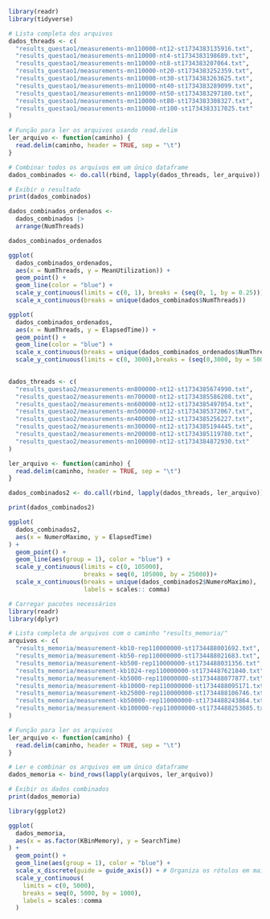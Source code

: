 
```r
library(readr)
library(tidyverse)

# Lista completa dos arquivos
dados_threads <- c(
  "results_questao1/measurements-mn110000-nt12-st1734383135916.txt",
  "results_questao1/measurements-mn110000-nt4-st1734383198689.txt",
  "results_questao1/measurements-mn110000-nt8-st1734383207064.txt",
  "results_questao1/measurements-mn110000-nt20-st1734383252359.txt",
  "results_questao1/measurements-mn110000-nt30-st1734383263625.txt",
  "results_questao1/measurements-mn110000-nt40-st1734383289099.txt",
  "results_questao1/measurements-mn110000-nt50-st1734383297180.txt",
  "results_questao1/measurements-mn110000-nt80-st1734383308327.txt",
  "results_questao1/measurements-mn110000-nt100-st1734383317025.txt"
)

# Função para ler os arquivos usando read.delim
ler_arquivo <- function(caminho) {
  read.delim(caminho, header = TRUE, sep = "\t")
}

# Combinar todos os arquivos em um único dataframe
dados_combinados <- do.call(rbind, lapply(dados_threads, ler_arquivo))

# Exibir o resultado
print(dados_combinados)

```
```r
dados_combinados_ordenados <-
  dados_combinados |> 
  arrange(NumThreads)

dados_combinados_ordenados
```

```r
ggplot(
  dados_combinados_ordenados,
  aes(x = NumThreads, y = MeanUtilization)) +
  geom_point() +
  geom_line(color = "blue") +
  scale_y_continuous(limits = c(0, 1), breaks = (seq(0, 1, by = 0.25)))+
  scale_x_continuous(breaks = unique(dados_combinados$NumThreads))
```
```r
ggplot(
  dados_combinados_ordenados,
  aes(x = NumThreads, y = ElapsedTime)) +
  geom_point() +
  geom_line(color = "blue") +
  scale_x_continuous(breaks = unique(dados_combinados_ordenados$NumThreads)) +
  scale_y_continuous(limits = c(0, 3000),breaks = (seq(0,3000, by = 500)))
  
```
```r

dados_threads <- c(
  "results_questao2/measurements-mn800000-nt12-st1734385674990.txt",
  "results_questao2/measurements-mn700000-nt12-st1734385586208.txt",
  "results_questao2/measurements-mn600000-nt12-st1734385497054.txt",
  "results_questao2/measurements-mn500000-nt12-st1734385372067.txt",
  "results_questao2/measurements-mn400000-nt12-st1734385256227.txt",
  "results_questao2/measurements-mn300000-nt12-st1734385194445.txt",
  "results_questao2/measurements-mn200000-nt12-st1734385119780.txt",
  "results_questao2/measurements-mn100000-nt12-st1734384872930.txt"
)

ler_arquivo <- function(caminho) {
  read.delim(caminho, header = TRUE, sep = "\t")
}

dados_combinados2 <- do.call(rbind, lapply(dados_threads, ler_arquivo))

print(dados_combinados2)

```
```r
ggplot(
  dados_combinados2,
  aes(x = NumeroMaximo, y = ElapsedTime)
) +
  geom_point() +
  geom_line(aes(group = 1), color = "blue") +
  scale_y_continuous(limits = c(0, 105000),
                     breaks = seq(0, 105000, by = 25000))+
  scale_x_continuous(breaks = unique(dados_combinados2$NumeroMaximo), 
                     labels = scales:: comma)
```
```r
# Carregar pacotes necessários
library(readr)
library(dplyr)

# Lista completa de arquivos com o caminho "results_memoria/"
arquivos <- c(
  "results_memoria/measurement-kb10-rep110000000-st1734488001692.txt",
  "results_memoria/measurement-kb50-rep110000000-st1734488021683.txt",
  "results_memoria/measurement-kb500-rep110000000-st1734488031356.txt",
  "results_memoria/measurement-kb1024-rep110000000-st1734487621840.txt",
  "results_memoria/measurement-kb5000-rep110000000-st1734488077877.txt",
  "results_memoria/measurement-kb10000-rep110000000-st1734488095171.txt",
  "results_memoria/measurement-kb25000-rep110000000-st1734488106746.txt",
  "results_memoria/measurement-kb50000-rep110000000-st1734488243864.txt",
  "results_memoria/measurement-kb100000-rep110000000-st1734488253085.txt"
)

# Função para ler os arquivos
ler_arquivo <- function(caminho) {
  read.delim(caminho, header = TRUE, sep = "\t")
}

# Ler e combinar os arquivos em um único dataframe
dados_memoria <- bind_rows(lapply(arquivos, ler_arquivo))

# Exibir os dados combinados
print(dados_memoria)

```

```r
library(ggplot2)

ggplot(
  dados_memoria,
  aes(x = as.factor(KBinMemory), y = SearchTime)
) +
  geom_point() +
  geom_line(aes(group = 1), color = "blue") +
  scale_x_discrete(guide = guide_axis()) + # Organiza os rótulos em mais linhas
  scale_y_continuous(
    limits = c(0, 5000),
    breaks = seq(0, 5000, by = 1000),
    labels = scales::comma
  ) 

```


